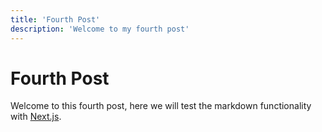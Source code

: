 ```yaml
---
title: 'Fourth Post'
description: 'Welcome to my fourth post'
---
```


# Fourth Post

Welcome to this fourth post, here we will test the markdown functionality with [Next.js](https://nextjs.org/).